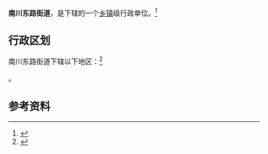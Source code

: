 {{中国乡级行政区|63/01/03/006/000}}

'''南川东路街道'''，是{{PRC admin/fullname|63/01/03/006/000|3}}下辖的一个[[乡镇|乡镇]]级行政单位。<ref>{{PRC admin/ref sgc|{{PRC admin/parent|63/01/03/006/000}}}}</ref>

== 行政区划 ==

南川东路街道下辖以下地区：<ref>{{PRC admin/ref sgc|63/01/03/006/000}}</ref>

{{PRC admin/children|63/01/03/006/000}}。

== 参考资料 ==

{{reflist}}

{{行政区划小作品}}
{{PRC admin/navcat|63/01/03/006/000}}